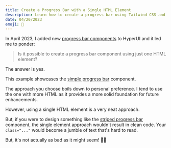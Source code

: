 ```yaml
---
title: Create a Progress Bar with a Single HTML Element
description: Learn how to create a progress bar using Tailwind CSS and a single HTML element.
date: 04/20/2023
emoji: 💈
---
```


In April 2023, I added new [progress bar components](/components/application-ui/progress) to HyperUI and it led me to ponder:

> Is it possible to create a progress bar component using just one HTML element?

The answer is yes.

<BlogPreview
  previewId="progress-bar"
  previewTitle="Progress Bar Example"
  previewContainer="min-h-screen grid place-content-center p-8"
/>

This example showcases the [simple progress bar](/components/application-ui/progress#component-1) component.

The approach you choose boils down to personal preference. I tend to use the one with more HTML as it provides a more solid foundation for future enhancements.

However, using a single HTML element is a very neat approach.

But, if you were to design something like the [striped progress bar](/components/application-ui/progress#component-5) component, the single element approach wouldn't result in clean code. Your `class="..."` would become a jumble of text that's hard to read.

<BlogPreview
  previewId="progress-bar-striped"
  previewTitle="Progress Bar Striped Example"
  previewContainer="min-h-screen grid place-content-center p-8"
/>

But, it's not actually as bad as it might seem! 🤷‍♀️
